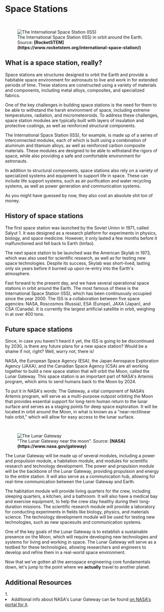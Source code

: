 
# Space Stations

<ReadingTime />

<br />
<figure>
<Image src={require(".//../../../resources/images/iss.jpg")} alt="The International Space Station (ISS)" />
<figcaption style={{ color: "rgb(156, 156, 156)", fontSize: "14px", marginTop: "2px" }}>The International Space Station (ISS) in orbit around the Earth. Source: <strong>[RocketSTEM](https://www.rocketstem.org/international-space-station/)</strong></figcaption>
</figure>

## What is a space station, really?
Space stations are structures designed to orbit the Earth and provide a habitable space environment for astronauts to live and work in for extended periods of time. These stations are constructed using a variety of materials and components, including metal alloys, composites, and specialized fabrics.

One of the key challenges in building space stations is the need for them to be able to withstand the harsh environment of space, including extreme temperatures, radiation, and micrometeoroids. To address these challenges, space station modules are typically built with layers of insulation and protective coatings, as well as reinforced structural components.

The International Space Station (ISS), for example, is made up of a series of interconnected modules, each of which is built using a combination of aluminum and titanium alloys, as well as reinforced carbon composite materials. These modules are designed to be able to withstand the rigors of space, while also providing a safe and comfortable environment for astronauts.

In addition to structural components, space stations also rely on a variety of specialized systems and equipment to support life in space. These can include life support systems, such as air purification and water recycling systems, as well as power generation and communication systems.

As you might have guessed by now, they also cost an absolute shit ton of money.

## History of space stations
The first space station was launched by the Soviet Union in 1971, called Salyut 1. It was designed as a research platform for experiments in physics, biology, and space medicine. However, it only lasted a few months before it malfunctioned and fell back to Earth (lmfao).

The next space station to be launched was the American Skylab in 1973, which was also used for scientific research, as well as for testing new space technologies. Despite its success, Skylab was short-lived, lasting only six years before it burned up upon re-entry into the Earth's atmosphere.

Fast forward to the present day, and we have several operational space stations in orbit around the Earth. The most famous of these is the International Space Station (ISS), which has been continuously occupied since the year 2000. The ISS is a collaboration between five space agencies: NASA, Roscosmos (Russia), ESA (Europe), JAXA (Japan), and CSA (Canada). It is currently the largest artificial satellite in orbit, weighing in at over 400 tons.

## Future space stations
Since, in case you haven't heard it yet, the ISS is going to be discontinued by 2030, is there any future plans for a new space station? Would be a shame if not, right? Well, worry not, there is!

NASA, the European Space Agency (ESA), the Japan Aerospace Exploration Agency (JAXA), and the Canadian Space Agency (CSA) are all working together to build a new space station that will orbit the Moon, called the Lunar Gateway. This space station is an important part of NASA's Artemis program, which aims to send humans back to the Moon by 2024.

To put it in NASA's words: The Gateway, a vital component of NASA’s Artemis program, will serve as a multi-purpose outpost orbiting the Moon that provides essential support for long-term human return to the lunar surface and serves as a staging points for deep space exploration. It will be located in orbit around the Moon, in what is known as a "near-rectilinear halo orbit," which will allow for easy access to the lunar surface.

<br />
<figure>
<Image src={require(".//../../../resources/images/gateway.png")} alt="The Lunar Gateway" />
<figcaption style={{ color: "rgb(156, 156, 156)", fontSize: "14px", marginTop: "2px" }}>"The Lunar Gateway near the moon". Source: <strong>[NASA](https://www.nasa.gov/gateway)</strong></figcaption>
</figure>

The Lunar Gateway will be made up of several modules, including a power and propulsion module, a habitation module, and modules for scientific research and technology development. The power and propulsion module will be the backbone of the Lunar Gateway, providing propulsion and energy to the entire station. It will also serve as a communication hub, allowing for real-time communication between the Lunar Gateway and Earth.

The habitation module will provide living quarters for the crew, including sleeping quarters, a kitchen, and a bathroom. It will also have a medical bay and exercise equipment, to help the crew stay healthy during their long-duration missions. The scientific research module will provide a laboratory for conducting experiments in fields like biology, physics, and materials science. The technology development module will be used for testing new technologies, such as new spacesuits and communication systems.

One of the key goals of the Lunar Gateway is to establish a sustainable presence on the Moon, which will require developing new technologies and systems for living and working in space. The Lunar Gateway will serve as a testbed for these technologies, allowing researchers and engineers to develop and refine them in a real-world space environment.

Now that we've gotten all the aerospace engineering core fundamentals down, let's jump to the point where we <strong>actually</strong> travel to another planet.


<SaveArticleSection article="space-stations"/>

## Additional Resources
<AdditionalResources>
  <div>
    <span>1. </span><li>Additional info about NASA's Lunar Gateway can be found <a href="https://www.nasa.gov/gateway" target="_blank">on NASA's portal for it</a>.</li>
  </div>
</AdditionalResources>

<Analytics />